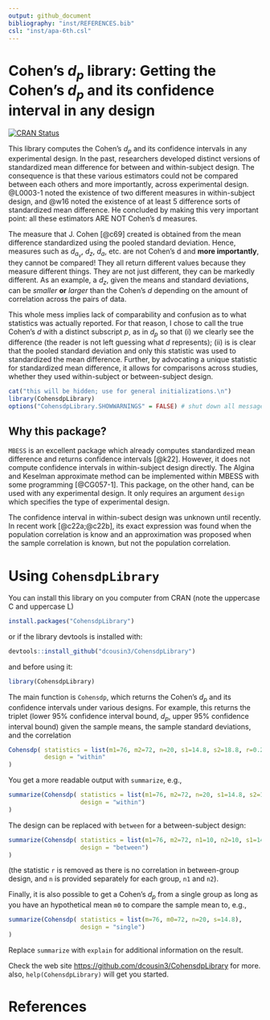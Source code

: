 ```yaml
---
output: github_document
bibliography: "inst/REFERENCES.bib"
csl: "inst/apa-6th.csl"
---
```


# Cohen's $d_p$ library: Getting the Cohen's $d_p$ and its confidence interval in any design

<!-- badges: start -->
[![CRAN Status](https://www.r-pkg.org/badges/version/CohensdpLibrary)](https://cran.r-project.org/package=CohensdpLibrary)
<!-- badges: end -->

This library computes the Cohen's $d_p$ and its confidence intervals in any experimental design. In the past, 
researchers developed distinct versions of standardized mean difference for between and within-subject design.
The consequence is that these various estimators could not be compared between each others and more importantly,
across experimental design. @L0003-1 noted the existence of two different measures in within-subject design,
and @w16 noted the existence of at least 5 difference sorts of standardized mean difference. He concluded by
making this very important point: all these estimators ARE NOT Cohen's d measures.

The measure that J. Cohen [@c69] created is obtained from the mean difference standardized using the pooled
standard deviation. Hence, measures such as $d_a_v$, $d_z$, $d_a$, etc. are not Cohen's d and **more importantly**,
they cannot be compared! They all return different values because they measure different things. They are not just
different, they can be markedly different. As an example, a $d_z$, given the means and standard deviations,
can be _smaller_  **or** _larger_ than the Cohen's $d$ depending on the amount of correlation across the pairs
of data. 

This whole mess implies lack of comparability and confusion as to what statistics was actually reported. For that
reason, I chose to call the true Cohen's $d$ with a distinct subscript $p$, as in $d_p$ so that (i) we clearly see the 
difference (the reader is not left guessing what $d$ represents); (ii) is is clear that the pooled standard
deviation and only this statistic was used to standardized the mean difference. Further, by advocating a unique
statistic for standardized mean difference, it allows for comparisons across studies, whether they used within-subject
or between-subject design.

```r
cat("this will be hidden; use for general initializations.\n")
library(CohensdpLibrary)
options("CohensdpLibrary.SHOWWARNINGS" = FALSE) # shut down all messages
```

## Why this package?

`MBESS` is an excellent package which already computes standardized mean difference and returns confidence 
intervals [@k22]. However, it does not compute confidence intervals in within-subject design directly. The
Algina and Keselman approximate method can be implemented within MBESS with some programming [@CG057-1]. 
This package, on the other hand, can be used with any experimental design. It only requires an argument
`design` which specifies the type of experimental design.

The confidence interval in within-subect design was unknown until recently. In recent work [@c22a;@c22b],
its exact expression was found when the population correlation is know and an approximation was
proposed when the sample correlation is known, but not the population correlation. 

# Using ``CohensdpLibrary``


You can install this library on you computer from CRAN (note the uppercase C and uppercase L)
```r
install.packages("CohensdpLibrary")
```

or if the library devtools is installed with:
```r
devtools::install_github("dcousin3/CohensdpLibrary")
```

and before using it:
```r
library(CohensdpLibrary)
```

The main function is ``Cohensdp``, which returns the Cohen's $d_p$ and its 
confidence intervals under various designs. For example, this returns the 
triplet (lower 95% confidence interval bound, $d_p$, upper 95% confidence interval 
bound) given the sample means, the sample standard deviations, and the correlation

```r
Cohensdp( statistics = list(m1=76, m2=72, n=20, s1=14.8, s2=18.8, r=0.2),
          design = "within"
)
```

You get a more readable output with ``summarize``, e.g.,

```r
summarize(Cohensdp( statistics = list(m1=76, m2=72, n=20, s1=14.8, s2=18.8, r=0.2),
                    design = "within")
)
```

The design can be replaced with ``between`` for a between-subject design:

```r
summarize(Cohensdp( statistics = list(m1=76, m2=72, n1=10, n2=10, s1=14.8, s2=18.8),
                    design = "between")
)
```
(the statistic ``r`` is removed as there is no correlation in between-group design, and ``n`` is
provided separately for each group, ``n1`` and ``n2``).

Finally, it is also possible to get a Cohen's $d_p$ from a single group as long as you have an 
hypothetical mean ``m0`` to compare the sample mean to, e.g., 
```r
summarize(Cohensdp( statistics = list(m=76, m0=72, n=20, s=14.8),
                    design = "single")
)
```

Replace ``summarize`` with ``explain`` for additional information on the result.


Check the web site [https://github.com/dcousin3/CohensdpLibrary](https://github.com/dcousin3/CohensdpLibrary) for more.
also, ``help(CohensdpLibrary)`` will get you started.


# References

\insertAllCited{}